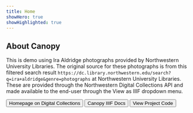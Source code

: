 ```yaml
---
title: Home
showHero: true
showHighlighted: true
---
```


## About Canopy

This is demo using Ira Aldridge photographs provided by Northwestern University Libraries. The original source for these photographs is from this filtered search result `https://dc.library.northwestern.edu/search?q=ira+aldridge&genre=photographs` at Northwestern University Libraries. These are provided through the Northwestern Digital Collections API and made available to the end-user through the View as IIIF dropdown menu.

<ButtonWrapper>
  <Button
    href="https://canopy-iiif.github.io/docs/"
    target="_blank"
    variant="surface"
  >
    Homepage on Digital Collections
  </Button>
  <Button
    href="https://canopy-iiif.github.io/docs/"
    target="_blank"
    variant="surface"
  >
    Canopy IIIF Docs
  </Button>
  <Button
    href="https://github.com/canopy-iiif/canopy-iiif"
    target="_blank"
    variant="surface"
  >
    View Project Code
  </Button>
</ButtonWrapper>
